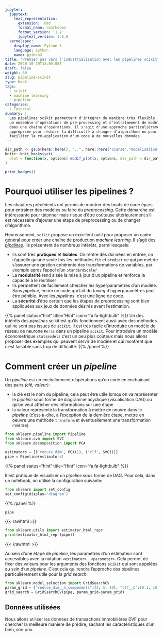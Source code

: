 ```yaml
---
jupyter:
  jupytext:
    text_representation:
      extension: .Rmd
      format_name: rmarkdown
      format_version: '1.2'
      jupytext_version: 1.6.0
  kernelspec:
    display_name: Python 3
    language: python
    name: python3
title: "Premier pas vers l'industrialisation avec les pipelines scikit"
date: 2020-10-20T13:00:00Z
draft: false
weight: 60
slug: pipeline-scikit
type: book
tags:
  - scikit
  - machine learning
  - pipeline
categories:
  - Tutorial
summary: |
  Les pipelines scikit permettent d'intégrer de manière très flexible
  un ensemble d'opérations de pre-processing et d'entraînement de modèles
  dans une chaîne d'opérations. Il s'agit d'une approche particulièrement
  appropriée pour réduire la difficulté à changer d'algorithme ou pour
  faciliter la ré-application d'un code à de nouvelles données
---
```



```r
dir_path <- gsub(here::here(), "..", here::here("course","modelisation"))
knitr::knit_hooks$set(
  plot = function(x, options) modif_plot(x, options, dir_path = dir_path)
)
```

```r
print_badges()
```

# Pourquoi utiliser les pipelines ?

Les chapitres précédents ont permis de montrer des bouts de code 
épars pour entraîner des modèles ou faire du _preprocessing_.
Cette démarche est intéressante pour tâtonner mais risque d'être coûteuse
ultérieurement s'il est nécessaire d'ajouter une étape de preprocessing 
ou de changer d'algorithme.

Heureusement, `scikit` propose un excellent outil pour proposer un cadre
général pour créer une chaîne de production *machine learning*. Il
s'agit des
[_pipelines_](https://scikit-learn.org/stable/modules/compose.html). 
Ils présentent de nombreux intérêts, parmi lesquels:

* Ils sont très __pratiques__ et __lisibles__. On rentre des données en entrée, on n'appelle qu'une seule fois les méthodes `fit` et `predict` ce qui permet de s'assurer une gestion cohérente des transformations de variables, par exemple après l'appel d'un `StandardScaler`
* La __modularité__ rend aisée la mise à jour d'un pipeline et renforce la capacité à le réutiliser
* Ils permettent de facilement chercher les hyperparamètres d'un modèle. Sans *pipeline*, écrire un code qui fait du *tuning* d'hyperparamètres peut être pénible. Avec les *pipelines*, c'est une ligne de code. 
* La __sécurité__ d'être certain que les étapes de preprocessing sont bien appliquées aux jeux de données désirés avant l'estimation. 


{{% panel status="hint" title="Hint" icon="fa fa-lightbulb" %}}
Un des intérêts des *pipelines* scikit est qu'ils fonctionnent aussi avec
des méthodes qui ne sont pas issues de `scikit`. Il est très 
facile d'introduire un modèle de réseau de neurone `Keras` dans
un pipeline `scikit`. Pour introduire un modèle économétrique `statsmodels`
c'est un peu plus coûteux mais nous allons proposer des exemples
qui peuvent servir de modèle et qui montrent que c'est faisable 
sans trop de difficulté.
{{% /panel %}}

# Comment créer un *pipeline*

Un *pipeline* est un enchaînement d'opérations qu'on code en enchainant
des pairs *(clé, valeur)*:

* la clé est le nom du pipeline, cela peut être utile lorsqu'on va
représenter le *pipeline* sous forme de diagramme acyclique (visualisation DAG)
ou qu'on veut afficher des informations sur une étape
* la valeur représente la transformation à mettre en oeuvre dans le *pipeline*
(c'est-à-dire, à l'exception de la dernière étape, 
mettre en oeuvre une méthode `transform` et éventuellement une
transformation inverse).


```python
from sklearn.pipeline import Pipeline
from sklearn.svm import SVC
from sklearn.decomposition import PCA

estimators = [('reduce_dim', PCA()), ('clf', SVC())]
pipe = Pipeline(estimators)
```

{{% panel status="hint" title="Hint" icon="fa fa-lightbulb" %}}

Il est pratique de visualiser un *pipeline* sous forme de DAG.
Pour cela, dans un notebook, on utilise la configuration
suivante:

```python
from sklearn import set_config
set_config(display='diagram') 
```

{{% /panel %}}

```python
pipe
```

{{< rawhtml >}}

```python
from sklearn.utils import estimator_html_repr
print(estimator_html_repr(pipe))
```

{{< /rawhtml >}}

Au sein d'une étape de *pipeline*, les paramètres d'un estimateur
sont accessibles avec la notation `<estimator>__<parameter>`.
Cela permet de fixer des valeurs pour les arguments des fonctions `scikit`
qui sont appelées au sein d'un *pipeline*. 
C'est cela qui rendra l'approche des pipelines particulièrement utile
pour la *grid search*:

```python
from sklearn.model_selection import GridSearchCV
param_grid = {"reduce_dim__n_components":[2, 5, 10], "clf__C":[0.1, 10, 100]}
grid_search = GridSearchCV(pipe, param_grid=param_grid)
```

## Données utilisées

Nous allons utiliser les données de transactions immobilières DVF pour chercher
la meilleure manière de prédire, sachant les caractéristiques d'un bien, son
prix.

